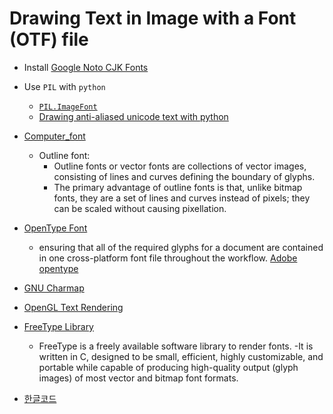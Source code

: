 
# Drawing Text in Image with a Font (OTF) file

- Install [Google Noto CJK Fonts](https://www.google.co.kr/get/noto/help/cjk)

- Use `PIL` with `python`
  - [`PIL.ImageFont`](https://pillow.readthedocs.io/en/stable/reference/ImageFont.html)
  - [Drawing anti-aliased unicode text with python](https://kalyanchakravarthy.net/blog/drawing-anti-aliased-unicode-text-with-python)
  
- [Computer_font](https://en.wikipedia.org/wiki/Computer_font#OUTLINE)
  - Outline font:
    - Outline fonts or vector fonts are collections of vector images, consisting of lines and curves defining the boundary of glyphs.
    - The primary advantage of outline fonts is that, unlike bitmap fonts, they are a set of lines and curves instead of pixels; they can be scaled without causing pixellation.
    
- [OpenType Font](https://en.wikipedia.org/wiki/OpenType)
  - ensuring that all of the required glyphs for a document are contained in one cross-platform font file throughout the workflow. [Adobe opentype](https://www.adobe.com/products/type/opentype.html)
  
- [GNU Charmap](https://wiki.gnome.org/Apps/Gucharmap)

- [OpenGL Text Rendering](https://en.wikibooks.org/wiki/OpenGL_Programming/Modern_OpenGL_Tutorial_Text_Rendering_01)

- [FreeType Library](https://www.freetype.org/)
  - FreeType is a freely available software library to render fonts.
  -It is written in C, designed to be small, efficient, highly customizable, and portable while capable of producing high-quality output (glyph images) of most vector and bitmap font formats.
  
- [한글코드](https://d2.naver.com/helloworld/76650?nil_openapi=s.)

